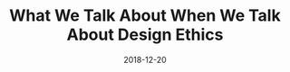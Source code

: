 ---
slug: what-we-talk-about-when-we-talk-about-design-ethics
title: "What We Talk About When We Talk About Design Ethics"
description: A short reflection on user experience and design.
date: 2018-12-20
readingTime: 1
---